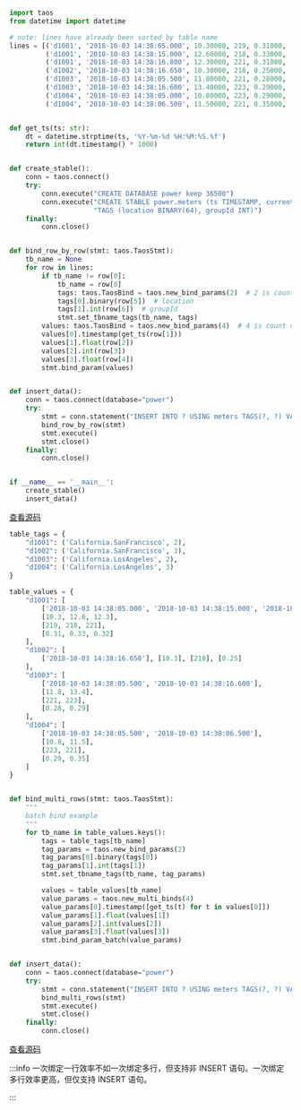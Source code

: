 ```py title=一次绑定一行
import taos
from datetime import datetime

# note: lines have already been sorted by table name
lines = [('d1001', '2018-10-03 14:38:05.000', 10.30000, 219, 0.31000, 'California.SanFrancisco', 2),
         ('d1001', '2018-10-03 14:38:15.000', 12.60000, 218, 0.33000, 'California.SanFrancisco', 2),
         ('d1001', '2018-10-03 14:38:16.800', 12.30000, 221, 0.31000, 'California.SanFrancisco', 2),
         ('d1002', '2018-10-03 14:38:16.650', 10.30000, 218, 0.25000, 'California.SanFrancisco', 3),
         ('d1003', '2018-10-03 14:38:05.500', 11.80000, 221, 0.28000, 'California.LosAngeles', 2),
         ('d1003', '2018-10-03 14:38:16.600', 13.40000, 223, 0.29000, 'California.LosAngeles', 2),
         ('d1004', '2018-10-03 14:38:05.000', 10.80000, 223, 0.29000, 'California.LosAngeles', 3),
         ('d1004', '2018-10-03 14:38:06.500', 11.50000, 221, 0.35000, 'California.LosAngeles', 3)]


def get_ts(ts: str):
    dt = datetime.strptime(ts, '%Y-%m-%d %H:%M:%S.%f')
    return int(dt.timestamp() * 1000)


def create_stable():
    conn = taos.connect()
    try:
        conn.execute("CREATE DATABASE power keep 36500")
        conn.execute("CREATE STABLE power.meters (ts TIMESTAMP, current FLOAT, voltage INT, phase FLOAT) "
                     "TAGS (location BINARY(64), groupId INT)")
    finally:
        conn.close()


def bind_row_by_row(stmt: taos.TaosStmt):
    tb_name = None
    for row in lines:
        if tb_name != row[0]:
            tb_name = row[0]
            tags: taos.TaosBind = taos.new_bind_params(2)  # 2 is count of tags
            tags[0].binary(row[5])  # location
            tags[1].int(row[6])  # groupId
            stmt.set_tbname_tags(tb_name, tags)
        values: taos.TaosBind = taos.new_bind_params(4)  # 4 is count of columns
        values[0].timestamp(get_ts(row[1]))
        values[1].float(row[2])
        values[2].int(row[3])
        values[3].float(row[4])
        stmt.bind_param(values)


def insert_data():
    conn = taos.connect(database="power")
    try:
        stmt = conn.statement("INSERT INTO ? USING meters TAGS(?, ?) VALUES(?, ?, ?, ?)")
        bind_row_by_row(stmt)
        stmt.execute()
        stmt.close()
    finally:
        conn.close()


if __name__ == '__main__':
    create_stable()
    insert_data()

```

[查看源码](https://github.com/taosdata/TDengine/blob/main/docs/examples/python/bind_param_example.py)

```py title=一次绑定多行
table_tags = {
    "d1001": ('California.SanFrancisco', 2),
    "d1002": ('California.SanFrancisco', 3),
    "d1003": ('California.LosAngeles', 2),
    "d1004": ('California.LosAngeles', 3)
}

table_values = {
    "d1001": [
        ['2018-10-03 14:38:05.000', '2018-10-03 14:38:15.000', '2018-10-03 14:38:16.800'],
        [10.3, 12.6, 12.3],
        [219, 218, 221],
        [0.31, 0.33, 0.32]
    ],
    "d1002": [
        ['2018-10-03 14:38:16.650'], [10.3], [218], [0.25]
    ],
    "d1003": [
        ['2018-10-03 14:38:05.500', '2018-10-03 14:38:16.600'],
        [11.8, 13.4],
        [221, 223],
        [0.28, 0.29]
    ],
    "d1004": [
        ['2018-10-03 14:38:05.500', '2018-10-03 14:38:06.500'],
        [10.8, 11.5],
        [223, 221],
        [0.29, 0.35]
    ]
}


def bind_multi_rows(stmt: taos.TaosStmt):
    """
    batch bind example
    """
    for tb_name in table_values.keys():
        tags = table_tags[tb_name]
        tag_params = taos.new_bind_params(2)
        tag_params[0].binary(tags[0])
        tag_params[1].int(tags[1])
        stmt.set_tbname_tags(tb_name, tag_params)

        values = table_values[tb_name]
        value_params = taos.new_multi_binds(4)
        value_params[0].timestamp([get_ts(t) for t in values[0]])
        value_params[1].float(values[1])
        value_params[2].int(values[2])
        value_params[3].float(values[3])
        stmt.bind_param_batch(value_params)


def insert_data():
    conn = taos.connect(database="power")
    try:
        stmt = conn.statement("INSERT INTO ? USING meters TAGS(?, ?) VALUES(?, ?, ?, ?)")
        bind_multi_rows(stmt)
        stmt.execute()
        stmt.close()
    finally:
        conn.close()


```

[查看源码](https://github.com/taosdata/TDengine/blob/main/docs/examples/python/multi_bind_example.py)

:::info
一次绑定一行效率不如一次绑定多行，但支持非 INSERT 语句。一次绑定多行效率更高，但仅支持 INSERT 语句。

:::